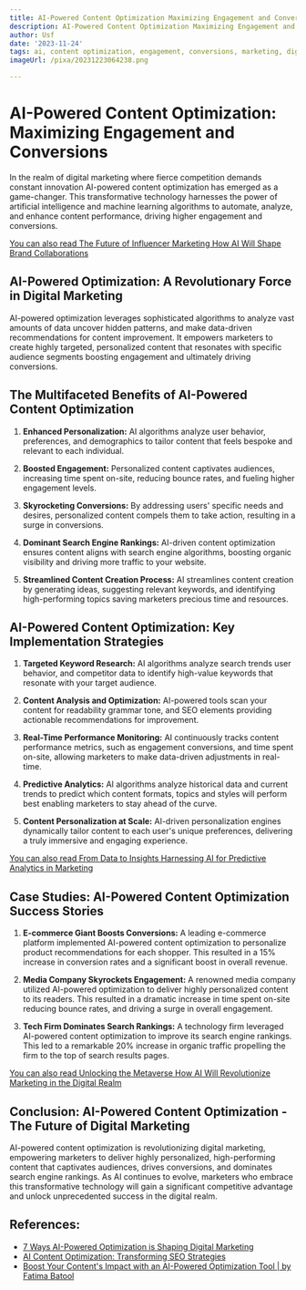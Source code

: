 ```yaml
---
title: AI-Powered Content Optimization Maximizing Engagement and Conversions
description: AI-Powered Content Optimization Maximizing Engagement and Conversions
author: Usf
date: '2023-11-24'
tags: ai, content optimization, engagement, conversions, marketing, digital marketing
imageUrl: /pixa/20231223064238.png

---
```

# AI-Powered Content Optimization: Maximizing Engagement and Conversions

In the realm of digital marketing where fierce competition  demands constant innovation AI-powered content optimization has emerged  as a game-changer. This transformative technology harnesses the power of artificial intelligence and machine learning algorithms to  automate, analyze, and enhance content performance, driving higher engagement and conversions.

[You can also  read The Future of  Influencer Marketing How AI Will  Shape Brand Collaborations](The%20Future%20of%20Influencer%20Marketing%20How%20AI%20Will%20Shape%20Brand%20Collaborations)


## AI-Powered Optimization: A Revolutionary Force in Digital Marketing

AI-powered optimization leverages sophisticated algorithms to analyze vast amounts  of data uncover hidden patterns, and make data-driven recommendations for content improvement. It empowers marketers to  create highly targeted,  personalized content that resonates with specific audience segments boosting engagement and ultimately driving conversions.

## The Multifaceted Benefits of AI-Powered  Content Optimization

1. **Enhanced Personalization:** AI algorithms analyze user behavior, preferences,  and demographics to tailor content that feels bespoke and relevant  to each individual.

2. **Boosted Engagement:**  Personalized content captivates audiences, increasing time spent on-site,  reducing bounce  rates, and fueling higher engagement levels.

3. **Skyrocketing Conversions:**  By  addressing users' specific needs and desires, personalized content compels  them to take  action, resulting in a surge in conversions.

4. **Dominant Search Engine Rankings:** AI-driven content optimization  ensures content aligns with search engine algorithms, boosting  organic visibility and driving more traffic to your website.

5. **Streamlined Content Creation Process:** AI streamlines content creation by generating ideas, suggesting relevant keywords,  and identifying high-performing topics saving marketers precious time and resources.

## AI-Powered Content Optimization: Key Implementation Strategies

1. **Targeted Keyword Research:** AI algorithms analyze search trends user behavior, and  competitor data  to identify high-value keywords that resonate  with your target audience.

2. **Content Analysis and  Optimization:** AI-powered tools  scan your content for readability grammar tone, and SEO  elements  providing actionable  recommendations for improvement.

3. **Real-Time Performance Monitoring:** AI  continuously tracks content performance metrics, such  as engagement conversions, and time spent on-site, allowing marketers  to make data-driven  adjustments in real-time.

4. **Predictive Analytics:** AI algorithms analyze  historical data and current trends to  predict which content formats, topics and styles will  perform best enabling marketers to stay  ahead of the curve.

5. **Content Personalization at Scale:** AI-driven personalization  engines dynamically tailor content  to each user's unique preferences, delivering a truly  immersive and engaging experience.

[You can also read From Data to Insights Harnessing AI for Predictive  Analytics in Marketing](From%20Data%20to%20Insights%20Harnessing%20AI%20for%20Predictive%20Analytics%20in%20Marketing)


## Case Studies: AI-Powered Content Optimization  Success Stories

1. **E-commerce Giant Boosts Conversions:** A leading e-commerce platform implemented AI-powered  content optimization to personalize product recommendations for each shopper. This resulted in a 15% increase  in conversion rates and  a significant boost in overall revenue.

2. **Media Company Skyrockets Engagement:**  A renowned media company utilized AI-powered optimization to deliver  highly personalized  content to its readers. This resulted in a  dramatic increase in time spent on-site reducing bounce rates, and driving  a surge in overall  engagement.

3. **Tech Firm Dominates Search Rankings:** A technology firm leveraged AI-powered content optimization to improve its  search engine rankings. This led to a remarkable 20% increase in organic traffic propelling  the firm to the  top of search results pages.

[You can also read Unlocking the Metaverse How AI Will Revolutionize Marketing in the Digital Realm](Unlocking%20the%20Metaverse%20How%20AI%20Will%20Revolutionize%20Marketing%20in%20the%20Digital%20Realm)


## Conclusion: AI-Powered Content Optimization - The Future of Digital Marketing

AI-powered content optimization is revolutionizing digital marketing, empowering marketers to deliver highly personalized, high-performing content that captivates audiences, drives conversions, and dominates search engine rankings. As AI continues  to evolve, marketers who embrace this transformative technology will gain a significant competitive advantage and unlock unprecedented success in the digital realm.

## References:
- [7 Ways AI-Powered Optimization is Shaping Digital Marketing](https://influencermarketinghub.com/ai-optimization/)
- [AI Content Optimization: Transforming SEO Strategies](https://contentatscale.ai/blog/ai-content-optimization/)
- [Boost Your Content's Impact with an AI-Powered Optimization Tool | by Fatima Batool](https://medium.com/@fatimabatool3348070/boost-your-contents-impact-with-an-ai-powered-optimization-tool-559442221874)
